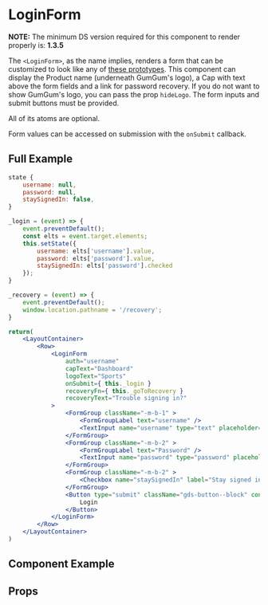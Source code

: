 
# LoginForm

**NOTE:** The minimum DS version required for this component to render properly is: **1.3.5**

The `<LoginForm>`, as the name implies, renders a form that can be customized to look like any of [these prototypes](http://ds.gumgum.com/stable/#gds-account-modal).
This component can display the Product name (underneath GumGum's logo), a Cap with text above the form fields and a link for password recovery. If you do not want to show GumGum's logo, you can pass the prop `hideLogo`. The form inputs and submit buttons must be provided.

All of its atoms are optional.

Form values can be accessed on submission with the `onSubmit` callback.

## Full Example
```jsx
state {
    username: null,
    password: null,
    staySignedIn: false,
}

_login = (event) => {
    event.preventDefault();
    const elts = event.target.elements;
    this.setState({
        username: elts['username'].value,
        password: elts['password'].value,
        staySignedIn: elts['password'].checked
    });
}

_recovery = (event) => {
    event.preventDefault();
    window.location.pathname = '/recovery';
}

return(
    <LayoutContainer>
        <Row>
            <LoginForm
                auth="username"
                capText="Dashboard"
                logoText="Sports"
                onSubmit={ this._login }
                recoveryFn={ this._goToRecovery }
                recoveryText="Trouble signing in?"
            >
                <FormGroup className="-m-b-1" >
                    <FormGroupLabel text="username" />
                    <TextInput name="username" type="text" placeholder="username" />
                </FormGroup>
                <FormGroup className="-m-b-2" >
                    <FormGroupLabel text="Password" />
                    <TextInput name="password" type="password" placeholder="password123" />
                </FormGroup>
                <FormGroup className="-m-b-2" >
                    <Checkbox name="staySignedIn" label="Stay signed in" />
                </FormGroup>
                <Button type="submit" className="gds-button--block" context="primary" >
                    Login
                </Button>
            </LoginForm>
        </Row>
    </LayoutContainer>
)
```

## Component Example
<Story
    id="molecules-loginform--default"
/>

## Props
<Props of={LoginForm} />
